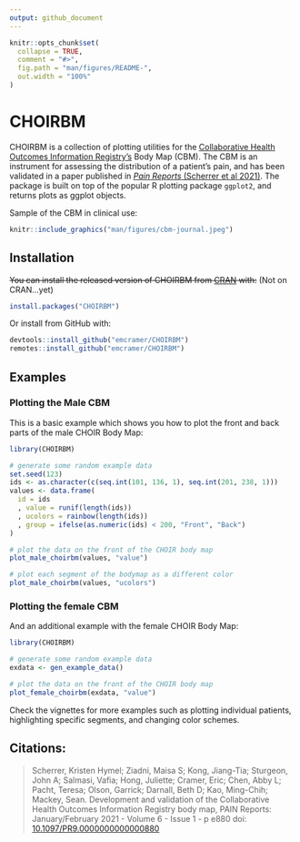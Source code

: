 ```yaml
---
output: github_document
---
```


<!-- README.md is generated from README.Rmd. Please edit that file -->

```r
knitr::opts_chunk$set(
  collapse = TRUE,
  comment = "#>",
  fig.path = "man/figures/README-",
  out.width = "100%"
)
```

# CHOIRBM

<!-- badges: start -->
<!-- badges: end -->

CHOIRBM is a collection of plotting utilities for the [Collaborative Health Outcomes Information Registry's](https://choir.stanford.edu) Body Map (CBM). The CBM is an instrument for assessing the distribution of a patient's pain, and has been validated in a paper published in [_Pain Reports_ (Scherrer et al 2021)](https://doi.org/10.1097/pr9.0000000000000880). The package is built on top of the popular R plotting package `ggplot2`, and returns plots as ggplot objects.

Sample of the CBM in clinical use:
```r
knitr::include_graphics("man/figures/cbm-journal.jpeg")
```

## Installation

~~You can install the released version of CHOIRBM from [CRAN](https://CRAN.R-project.org) with:~~ (Not on CRAN...yet)

``` r
install.packages("CHOIRBM")
```

Or install from GitHub with:

``` r
devtools::install_github("emcramer/CHOIRBM")
remotes::install_github("emcramer/CHOIRBM")
```

## Examples
### Plotting the Male CBM
This is a basic example which shows you how to plot the front and back parts of the male CHOIR Body Map:

```r
library(CHOIRBM)

# generate some random example data
set.seed(123)
ids <- as.character(c(seq.int(101, 136, 1), seq.int(201, 238, 1)))
values <- data.frame(
  id = ids
  , value = runif(length(ids))
  , ucolors = rainbow(length(ids))
  , group = ifelse(as.numeric(ids) < 200, "Front", "Back")
)

# plot the data on the front of the CHOIR body map
plot_male_choirbm(values, "value")

# plot each segment of the bodymap as a different color
plot_male_choirbm(values, "ucolors")
```

### Plotting the female CBM
And an additional example with the female CHOIR Body Map:

```r
library(CHOIRBM)

# generate some random example data
exdata <- gen_example_data()

# plot the data on the front of the CHOIR body map
plot_female_choirbm(exdata, "value")
```

Check the vignettes for more examples such as plotting individual patients, highlighting specific segments, and changing color schemes.

## Citations:
> Scherrer, Kristen Hymel; Ziadni, Maisa S; Kong, Jiang-Tia; Sturgeon, John A; Salmasi, Vafia; Hong, Juliette; Cramer, Eric; Chen, Abby L; Pacht, Teresa; Olson, Garrick; Darnall, Beth D; Kao, Ming-Chih; Mackey, Sean. Development and validation of the Collaborative Health Outcomes Information Registry body map, PAIN Reports: January/February 2021 - Volume 6 - Issue 1 - p e880
doi: [10.1097/PR9.0000000000000880](https://doi.org/10.1097/pr9.0000000000000880)
